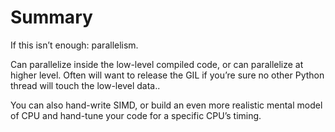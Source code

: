 # Summary

If this isn't enough: parallelism.

Can parallelize inside the low-level compiled code, or can parallelize at higher level.
Often will want to release the GIL if you're sure no other Python thread will touch the low-level data..

You can also hand-write SIMD, or build an even more realistic mental model of CPU and hand-tune your code for a specific CPU's timing.
